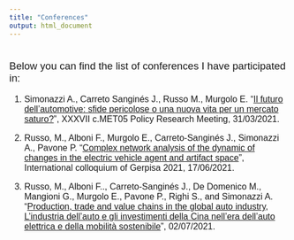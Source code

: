 ```yaml
---
title: "Conferences"
output: html_document
---
```


#
##

  
<p style="font-family: Helvetica, sans-serif; font-size:14pt; font-style:Helvetica"> Below you can find the list of conferences I have participated in: </p>

<font style="font-family: Helvetica, sans-serif; font-size:12pt">

1. Simonazzi A., Carreto Sanginés J., Russo M., Murgolo E. “[Il futuro dell'automotive: sfide pericolose o una nuova vita per un mercato saturo?](http://www.cmet05.it/wordpress/wp-content/uploads/2021/04/Presentazione-PRM-31-Marzo.pdf)”, XXXVII c.MET05 Policy Research Meeting, 31/03/2021.

2. Russo, M., Alboni F., Murgolo E., Carreto-Sanginés J., Simonazzi A., Pavone P. “[Complex network analysis of the dynamic of changes in the electric vehicle agent and artifact space](https://gerpisa.org/node/6379)”, International colloquium of Gerpisa 2021, 17/06/2021.

3. Russo, M., Alboni F.., Carreto-Sanginés J., De Domenico M., Mangioni G., Murgolo E., Pavone P., Righi S., and Simonazzi A. "[Production, trade and value chains in the global auto industry, L'industria dell'auto e gli investimenti della Cina nell'era dell'auto elettrica e della mobilità sostenibile](https://www.magazine.unimore.it/site/home/prossimi-eventi/scheda820012689.html)", 02/07/2021.

</font>
